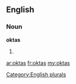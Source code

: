 ==English==

===Noun===
'''oktas'''

# {{plural of|[[okta]]}}

[[Category:English plurals]]

[[ar:oktas]]
[[fr:oktas]]
[[my:oktas]]